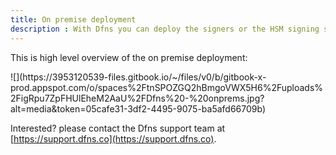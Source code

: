 ```yaml
---
title: On premise deployment
description : With Dfns you can deploy the signers or the HSM signing server on your infrastructure. 
---
```


This is high level overview of the on premise deployment:

<Frame>![](https://3953120539-files.gitbook.io/~/files/v0/b/gitbook-x-prod.appspot.com/o/spaces%2FtnSPOZGQ2hBmgoVWX5H6%2Fuploads%2FigRpu7ZpFHUlEheM2AaU%2FDfns%20-%20onprems.jpg?alt=media&#x26;token=05cafe31-3df2-4495-9075-ba5afd66709b)</Frame>


Interested? please contact the Dfns support team at [https://support.dfns.co](https://support.dfns.co).